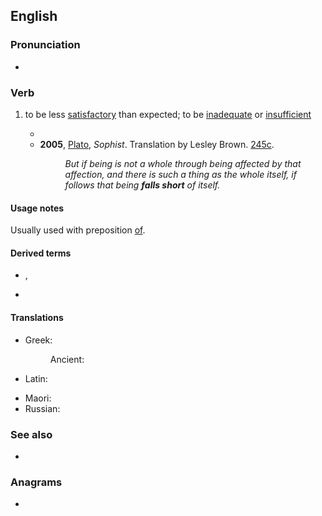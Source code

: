 ==English==

===Pronunciation===
* {{audio|en|en-au-fall short.ogg|Audio (AU)}}

===Verb===
{{en-verb|fall<,,fell,fallen> short}}

# {{lb|en|idiomatic}} to be less [[satisfactory]] than expected; to be [[inadequate]] or [[insufficient]]
#* {{quote-journal
|en
|date=7 July 2018
|author=Phil McNulty
|title=Sweden 0-2 England
|work=BBC Sport
|url=https://www.bbc.com/sport/football/44665445
|page=
|passage=They have '''fallen short''' on so many occasions that an England team who rises to the occasion are worthy of the highest praise.}}
#* '''2005''', [[w:Plato|Plato]], ''Sophist''. Translation by Lesley Brown. [[w:Stephanus pagination|245c]].
#*: ''But if being is not a whole through being affected by that affection, and there is such a thing as the whole itself, if follows that being '''falls short''' of itself.''

====Usage notes====
Usually used with preposition [[of#English|of]].

====Derived terms====
* {{l|en|short-fall}}, {{l|en|shortfall}}
* {{l|en|fall short of}}

====Translations====
{{trans-top|to be less satisfactory than expected; to be inadequate or insufficient}}
* Greek:
*: Ancient: {{t|grc|ὑστερέω}}
* Latin: {{t+|la|dēsum}}
{{trans-mid}}
* Maori: {{t|mi|hara}}
* Russian: {{t+|ru|быть}} {{t+|ru|недостаточный|alt=недостаточным}}
{{trans-bottom}}

===See also===
<!--not derived from "fall short"-->
* {{l|en|fall short to}}

===Anagrams===
* {{anagrams|en|a=afhllorst|short-fall|shortfall}}
